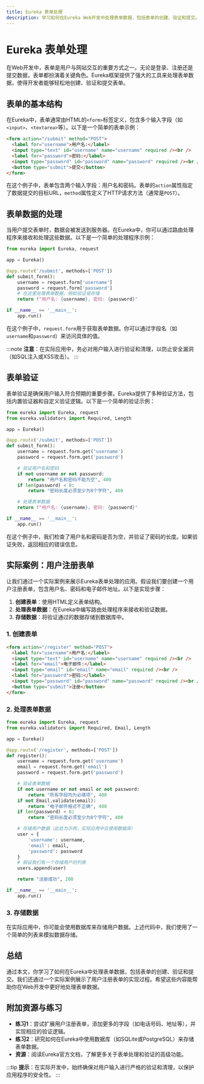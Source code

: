 ```yaml
---
title: Eureka 表单处理
description: 学习如何在Eureka Web开发中处理表单数据，包括表单的创建、验证和提交。本文适合初学者，包含代码示例和实际案例。
---
```


# Eureka 表单处理

在Web开发中，表单是用户与网站交互的重要方式之一。无论是登录、注册还是提交数据，表单都扮演着关键角色。Eureka框架提供了强大的工具来处理表单数据，使得开发者能够轻松地创建、验证和提交表单。

## 表单的基本结构

在Eureka中，表单通常由HTML的`<form>`标签定义，包含多个输入字段（如`<input>`、`<textarea>`等）。以下是一个简单的表单示例：

```html
<form action="/submit" method="POST">
  <label for="username">用户名:</label>
  <input type="text" id="username" name="username" required /><br />
  <label for="password">密码:</label>
  <input type="password" id="password" name="password" required /><br />
  <button type="submit">提交</button>
</form>
```

在这个例子中，表单包含两个输入字段：用户名和密码。表单的`action`属性指定了数据提交的目标URL，`method`属性定义了HTTP请求方法（通常是`POST`）。

## 表单数据的处理

当用户提交表单时，数据会被发送到服务器。在Eureka中，你可以通过路由处理程序来接收和处理这些数据。以下是一个简单的处理程序示例：

```python
from eureka import Eureka, request

app = Eureka()

@app.route('/submit', methods=['POST'])
def submit_form():
    username = request.form['username']
    password = request.form['password']
    # 在这里处理表单数据，例如验证或存储
    return f"用户名: {username}, 密码: {password}"

if __name__ == '__main__':
    app.run()
```

在这个例子中，`request.form`用于获取表单数据。你可以通过字段名（如`username`和`password`）来访问具体的值。

:::note
**注意**：在实际应用中，务必对用户输入进行验证和清理，以防止安全漏洞（如SQL注入或XSS攻击）。
:::

## 表单验证

表单验证是确保用户输入符合预期的重要步骤。Eureka提供了多种验证方法，包括内置验证器和自定义验证逻辑。以下是一个简单的验证示例：

```python
from eureka import Eureka, request
from eureka.validators import Required, Length

app = Eureka()

@app.route('/submit', methods=['POST'])
def submit_form():
    username = request.form.get('username')
    password = request.form.get('password')

    # 验证用户名和密码
    if not username or not password:
        return "用户名和密码不能为空", 400
    if len(password) < 8:
        return "密码长度必须至少为8个字符", 400

    # 处理表单数据
    return f"用户名: {username}, 密码: {password}"

if __name__ == '__main__':
    app.run()
```

在这个例子中，我们检查了用户名和密码是否为空，并验证了密码的长度。如果验证失败，返回相应的错误信息。

## 实际案例：用户注册表单

让我们通过一个实际案例来展示Eureka表单处理的应用。假设我们要创建一个用户注册表单，包含用户名、密码和电子邮件地址。以下是实现步骤：

1. **创建表单**：使用HTML定义表单结构。
2. **处理表单数据**：在Eureka中编写路由处理程序来接收和验证数据。
3. **存储数据**：将验证通过的数据存储到数据库中。

### 1. 创建表单

```html
<form action="/register" method="POST">
  <label for="username">用户名:</label>
  <input type="text" id="username" name="username" required /><br />
  <label for="email">电子邮件:</label>
  <input type="email" id="email" name="email" required /><br />
  <label for="password">密码:</label>
  <input type="password" id="password" name="password" required /><br />
  <button type="submit">注册</button>
</form>
```

### 2. 处理表单数据

```python
from eureka import Eureka, request
from eureka.validators import Required, Email, Length

app = Eureka()

@app.route('/register', methods=['POST'])
def register():
    username = request.form.get('username')
    email = request.form.get('email')
    password = request.form.get('password')

    # 验证表单数据
    if not username or not email or not password:
        return "所有字段均为必填项", 400
    if not Email.validate(email):
        return "电子邮件格式不正确", 400
    if len(password) < 8:
        return "密码长度必须至少为8个字符", 400

    # 存储用户数据（此处为示例，实际应用中应使用数据库）
    user = {
        'username': username,
        'email': email,
        'password': password
    }
    # 假设我们有一个存储用户的列表
    users.append(user)

    return "注册成功", 200

if __name__ == '__main__':
    app.run()
```

### 3. 存储数据

在实际应用中，你可能会使用数据库来存储用户数据。上述代码中，我们使用了一个简单的列表来模拟数据存储。

## 总结

通过本文，你学习了如何在Eureka中处理表单数据，包括表单的创建、验证和提交。我们还通过一个实际案例展示了用户注册表单的实现过程。希望这些内容能帮助你在Web开发中更好地处理表单数据。

## 附加资源与练习

- **练习1**：尝试扩展用户注册表单，添加更多的字段（如电话号码、地址等），并实现相应的验证逻辑。
- **练习2**：研究如何在Eureka中使用数据库（如SQLite或PostgreSQL）来存储表单数据。
- **资源**：阅读Eureka官方文档，了解更多关于表单处理和验证的高级功能。

:::tip
**提示**：在实际开发中，始终确保对用户输入进行严格的验证和清理，以保护应用程序的安全性。
:::